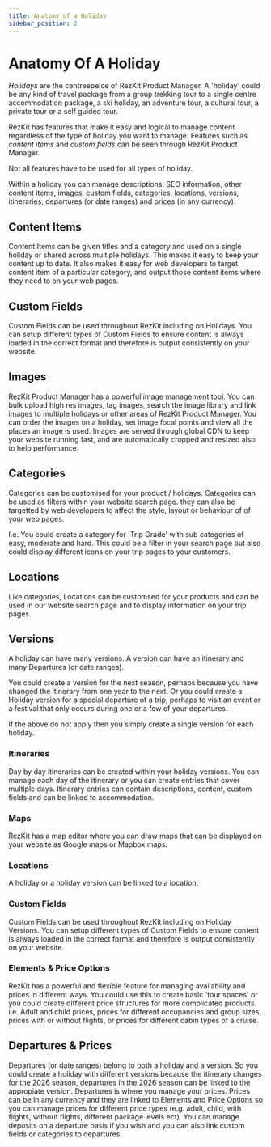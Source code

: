 ```yaml
---
title: Anatomy of a Holiday
sidebar_position: 2
---
```


# Anatomy Of A Holiday
_Holidays_ are the centreepeice of RezKit Product Manager. A 'holiday' could be any kind of travel package from a group trekking tour to a single centre accommodation package, a ski holiday, an adventure tour, a cultural tour, a private tour or a self guided tour.

RezKit has features that make it easy and logical to manage content regardless of the type of holiday you want to manage. Features such as _content items_ and _custom fields_ can be seen through RezKit Product Manager.

Not all features have to be used for all types of holiday.

Within a holiday you can manage descriptions, SEO information, other content items, images, custom fields, categories, locations, versions, itineraries, departures (or date ranges) and prices (in any currency).

## Content Items
Content Items can be given titles and a category and used on a single holiday or shared across multiple holidays.
This makes it easy to keep your content up to date.
It also makes it easy for web developers to target content item of a particular category, and output those content items where they need to on your web pages.

## Custom Fields
Custom Fields can be used throughout RezKit including on Holidays.
You can setup different types of Custom Fields to ensure content is always loaded in the correct format and therefore is output consistently on your website.

## Images
RezKit Product Manager has a powerful image management tool.
You can bulk upload high res images, tag images, search the image library and link images to multiple holidays or other areas of RezKit Product Manager.
You can order the images on a holiday, set image focal points and view all the places an image is used.
Images are served through global CDN to keep your website running fast, and are automatically cropped and resized also to help performance.

## Categories
Categories can be customised for your product / holidays. 
Categories can be used as filters within your  website search page.
they can also be targetted by web developers to affect the style, layout or behaviour of of your web pages.

I.e. You could create a category for 'Trip Grade' with sub categories of easy, moderate and hard. This could be a filter in your search page but also could display different icons on your trip pages to your customers.

## Locations
Like categories, Locations can be customsed for your products and can be used in our website search page and to display information on your trip pages.

## Versions
A holiday can have many versions. A version can have an itinerary and many Departures (or date ranges).

You could create a version for the next season, perhaps because you have changed the itinerary from one year to the next. Or you could create a Holiday version for a special departure of a trip, perhaps to visit an event or a festival that only occurs during one or a few of your departures.

If the above do not apply then you simply create a single version for each holiday.

### Itineraries
Day by day itineraries can be created within your holiday versions. 
You can manage each day of the itinerary or you can create entries that cover multiple days.
Itinerary entries can contain descriptions, content, custom fields and can be linked to accommodation.

### Maps
RezKit has a map editor where you can draw maps that can be displayed on your website as Google maps or Mapbox maps.

### Locations
A holiday or a holiday version can be linked to a location.

### Custom Fields 
Custom Fields can be used throughout RezKit including on Holiday Versions.
You can setup different types of Custom Fields to ensure content is always loaded in the correct format and therefore is output consistently on your website.

### Elements & Price Options
RezKit has a powerful and flexible feature for managing availability and prices in different ways.
You could use this to create basic 'tour spaces' or you could create different price structures for more complicated products.
i.e. Adult and child prices, prices for different occupancies and group sizes, prices with or without flights, or prices for different cabin types of a cruise.

## Departures & Prices
Departures (or date ranges) belong to both a holiday and a version.
So you could create a holiday with different versions because the itinerary changes for the 2026 season, departures in the 2026 season can be linked to the appropiate version.
Departures is where you manage your prices. Prices can be in any currency and they are linked to Elements and Price Options so you can manage prices for different price types (e.g. adult, child, with flights, without flights, different package levels ect).
You can manage deposits on a departure basis if you wish and you can also link custom fields or categories to departures.

